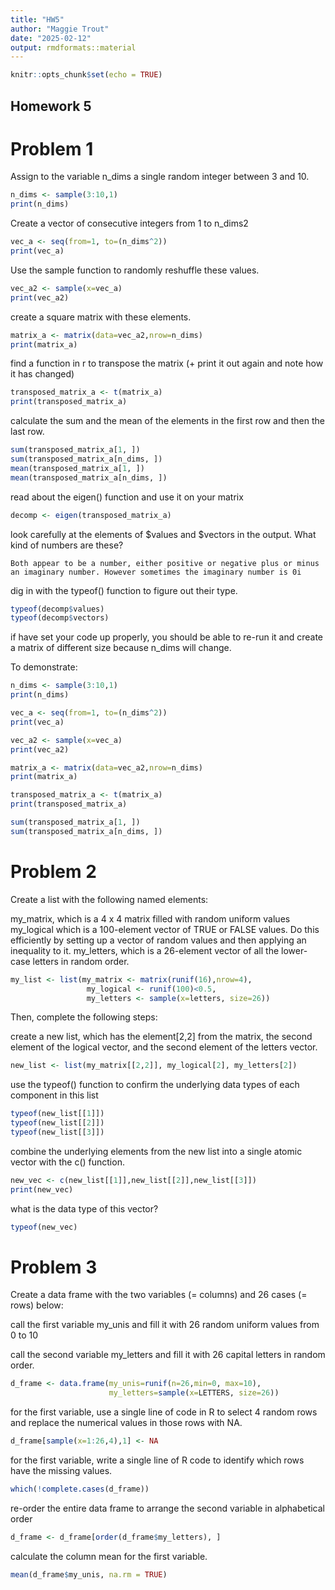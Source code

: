 ```yaml
---
title: "HW5"
author: "Maggie Trout"
date: "2025-02-12"
output: rmdformats::material
---
```


```r
knitr::opts_chunk$set(echo = TRUE)
```
## Homework 5


# Problem 1 


Assign to the variable n_dims a single random integer between 3 and 10.
```r

n_dims <- sample(3:10,1)
print(n_dims)
```

Create a vector of consecutive integers from 1 to n_dims2
```r
vec_a <- seq(from=1, to=(n_dims^2))
print(vec_a)
```

Use the sample function to randomly reshuffle these values.
```r
vec_a2 <- sample(x=vec_a)
print(vec_a2)
```

create a square matrix with these elements.
```r
matrix_a <- matrix(data=vec_a2,nrow=n_dims)
print(matrix_a)
```

find a function in r to transpose the matrix (+ print it out again and note how it has changed)
```r
transposed_matrix_a <- t(matrix_a)
print(transposed_matrix_a)
```

calculate the sum and the mean of the elements in the first row and then the last row.

```r
sum(transposed_matrix_a[1, ])
sum(transposed_matrix_a[n_dims, ])
mean(transposed_matrix_a[1, ])
mean(transposed_matrix_a[n_dims, ])
```

read about the eigen() function and use it on your matrix
```r
decomp <- eigen(transposed_matrix_a)
```

look carefully at the elements of $values and $vectors in the output. What kind of numbers are these?
```
Both appear to be a number, either positive or negative plus or minus an imaginary number. However sometimes the imaginary number is 0i 
```

dig in with the typeof() function to figure out their type.

```r
typeof(decomp$values)
typeof(decomp$vectors)
```

if have set your code up properly, you should be able to re-run it and create a matrix of different size because n_dims will change.

To demonstrate:
```r
n_dims <- sample(3:10,1)
print(n_dims)

vec_a <- seq(from=1, to=(n_dims^2))
print(vec_a)

vec_a2 <- sample(x=vec_a)
print(vec_a2)

matrix_a <- matrix(data=vec_a2,nrow=n_dims)
print(matrix_a)

transposed_matrix_a <- t(matrix_a)
print(transposed_matrix_a)

sum(transposed_matrix_a[1, ])
sum(transposed_matrix_a[n_dims, ])
```

# Problem 2

Create a list with the following named elements:

my_matrix, which is a 4 x 4 matrix filled with random uniform values
my_logical which is a 100-element vector of TRUE or FALSE values. Do this efficiently by setting up a vector of random values and then applying an inequality to it.
my_letters, which is a 26-element vector of all the lower-case letters in random order.

```r
my_list <- list(my_matrix <- matrix(runif(16),nrow=4), 
                 my_logical <- runif(100)<0.5, 
                 my_letters <- sample(x=letters, size=26))
```

Then, complete the following steps:

create a new list, which has the element[2,2] from the matrix, the second element of the logical vector, and the second element of the letters vector.
```r
new_list <- list(my_matrix[[2,2]], my_logical[2], my_letters[2])
```
use the typeof() function to confirm the underlying data types of each component in this list
```r
typeof(new_list[[1]])
typeof(new_list[[2]])
typeof(new_list[[3]])
```
combine the underlying elements from the new list into a single atomic vector with the c() function.
```r
new_vec <- c(new_list[[1]],new_list[[2]],new_list[[3]])
print(new_vec)
```
what is the data type of this vector?
```r
typeof(new_vec)
```

# Problem 3 
Create a data frame with the two variables (= columns) and 26 cases (= rows) below:

call the first variable my_unis and fill it with 26 random uniform values from 0 to 10

call the second variable my_letters and fill it with 26 capital letters in random order.
```r
d_frame <- data.frame(my_unis=runif(n=26,min=0, max=10),
                      my_letters=sample(x=LETTERS, size=26))
```
for the first variable, use a single line of code in R to select 4 random rows and replace the numerical values in those rows with NA.
```r
d_frame[sample(x=1:26,4),1] <- NA
```
for the first variable, write a single line of R code to identify which rows have the missing values.
```r
which(!complete.cases(d_frame))
```
re-order the entire data frame to arrange the second variable in alphabetical order
```r
d_frame <- d_frame[order(d_frame$my_letters), ]
```
calculate the column mean for the first variable.
```r
mean(d_frame$my_unis, na.rm = TRUE)
```

